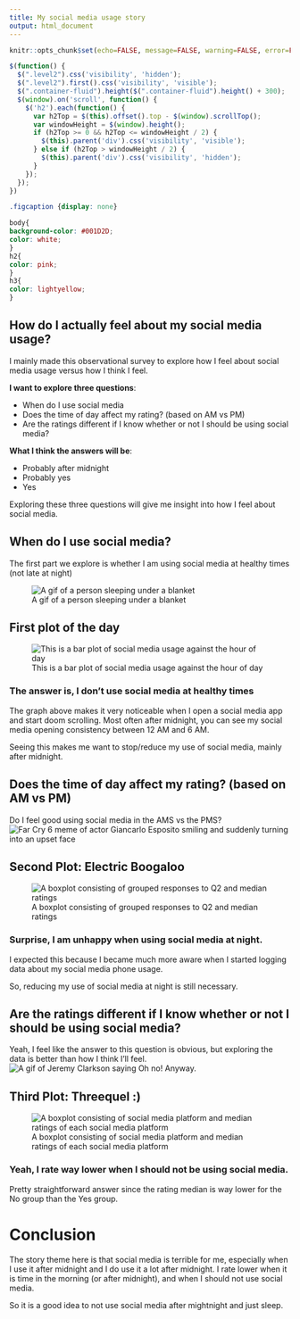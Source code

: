 ```yaml
---
title: My social media usage story
output: html_document
---
```


<script src="https://code.jquery.com/jquery-3.7.1.min.js" integrity="sha256-/JqT3SQfawRcv/BIHPThkBvs0OEvtFFmqPF/lYI/Cxo=" crossorigin="anonymous"></script>

```r
knitr::opts_chunk$set(echo=FALSE, message=FALSE, warning=FALSE, error=FALSE)
```

```js
$(function() {
  $(".level2").css('visibility', 'hidden');
  $(".level2").first().css('visibility', 'visible');
  $(".container-fluid").height($(".container-fluid").height() + 300);
  $(window).on('scroll', function() {
    $('h2').each(function() {
      var h2Top = $(this).offset().top - $(window).scrollTop();
      var windowHeight = $(window).height();
      if (h2Top >= 0 && h2Top <= windowHeight / 2) {
        $(this).parent('div').css('visibility', 'visible');
      } else if (h2Top > windowHeight / 2) {
        $(this).parent('div').css('visibility', 'hidden');
      }
    });
  });
})
```

```css
.figcaption {display: none}

body{
background-color: #001D2D;
color: white;
}
h2{
color: pink;
}
h3{
color: lightyellow;
}

```


## How do I actually feel about my social media usage?

I mainly made this observational survey to explore how I feel about social media usage versus how I think I feel.

**I want to explore three questions**:

* When do I use social media
* Does the time of day affect my rating? (based on AM vs PM)
* Are the ratings different if I know whether or not I should be using social media?

**What I think the answers will be**:

* Probably after midnight
* Probably yes
* Yes

Exploring these three questions will give me insight into how I feel about social media.


## When do I use social media?
The first part we explore is whether I am using social media at healthy times (not late at night)

![A gif of a person sleeping under a blanket](https://media1.tenor.com/m/06JoaIEKkx4AAAAC/kevin-can-f-himself-allison-mcroberts.gif)

## First plot of the day
![This is a bar plot of social media usage against the hour of day](plot1.png)

### The answer is, I don't use social media at healthy times
The graph above makes it very noticeable when I open a social media app and start doom scrolling. Most often after midnight, you can see my social media opening consistency between 12 AM and 6 AM.

Seeing this makes me want to stop/reduce my use of social media, mainly after midnight.

## Does the time of day affect my rating? (based on AM vs PM)
Do I feel good using social media in the AMS vs the PMS?
![Far Cry 6 meme of actor Giancarlo Esposito smiling and suddenly turning into an upset face](https://media1.tenor.com/m/biYY-asq1L8AAAAd/giancarlo-esposito-far-cry6.gif)

## Second Plot: Electric Boogaloo

![A boxplot consisting of grouped responses to Q2 and median ratings](plot3.png)

### Surprise, I am unhappy when using social media at night.
I expected this because I became much more aware when I started logging data about my social media phone usage.

So, reducing my use of social media at night is still necessary.

## Are the ratings different if I know whether or not I should be using social media?
Yeah, I feel like the answer to this question is obvious, but exploring the data is better than how I think I'll feel.
![A gif of Jeremy Clarkson saying Oh no! Anyway.](https://media1.tenor.com/m/rF5ERf7ncqUAAAAC/oh-no-top-gear.gif)

## Third Plot: Threequel :)

![A boxplot consisting of social media platform and median ratings of each social media platform](plot2.png)

### Yeah, I rate way lower when I should not be using social media.
Pretty straightforward answer since the rating median is way lower for the No group than the Yes group.

# Conclusion
The story theme here is that social media is terrible for me, especially when I use it after midnight and I do use it a lot after midnight. I rate lower when it is time in the morning (or after midnight), and when I should not use social media.

So it is a good idea to not use social media after mightnight and just sleep.


